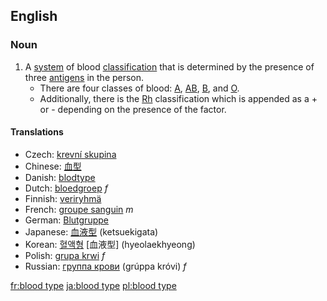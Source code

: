 ==English==
=== Noun ===
{{wikipedia}}
{{en-noun|sg=[[blood]] [[type]]}}

#A [[system]] of blood [[classification]] that is determined by the presence of three [[antigen]]s in the person.
#*There are four classes of blood: [[A]], [[AB]], [[B]], and [[O]].
#*Additionally, there is the [[Rh]] classification which is appended as a + or - depending on the presence of the factor.

==== Translations ====
*Czech: [[krevní skupina]]
*Chinese: [[血型]]
*Danish: [[blodtype]]
*Dutch: [[bloedgroep]] ''f''
*Finnish: [[veriryhmä]]
*French: [[groupe sanguin]] ''m''
*German: [[Blutgruppe]]
*Japanese: [[血液型]] (ketsuekigata)
*Korean: [[혈액형]] [血液型] (hyeolaekhyeong)
*Polish: [[grupa krwi]] ''f''
*Russian: [[группа крови]] (grúppa króvi) ''f''

[[fr:blood type]]
[[ja:blood type]]
[[pl:blood type]]